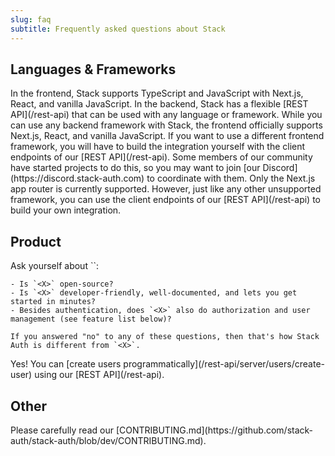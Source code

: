 ```yaml
---
slug: faq
subtitle: Frequently asked questions about Stack
---
```


## Languages & Frameworks
<AccordionGroup>
  <Accordion title="What languages are supported?">
    In the frontend, Stack supports TypeScript and JavaScript with Next.js, React, and vanilla JavaScript. In the backend, Stack has a flexible [REST API](/rest-api) that can be used with any language or framework.
  </Accordion>
  <Accordion title="Can I use Stack with other JavaScript frameworks, like Astro or Angular?">
    While you can use any backend framework with Stack, the frontend officially supports Next.js, React, and vanilla JavaScript. If you want to use a different frontend framework, you will have to build the integration yourself with the client endpoints of our [REST API](/rest-api). Some members of our community have started projects to do this, so you may want to join [our Discord](https://discord.stack-auth.com) to coordinate with them.
  </Accordion>
  <Accordion title="Can I use Stack with the Next.js pages router?">
    Only the Next.js app router is currently supported. However, just like any other unsupported framework, you can use the client endpoints of our [REST API](/rest-api) to build your own integration.
  </Accordion>
</AccordionGroup>

## Product
<AccordionGroup>
  <Accordion title="How do you compare to <X>?">
    Ask yourself about `<X>`:

    - Is `<X>` open-source?
    - Is `<X>` developer-friendly, well-documented, and lets you get started in minutes?
    - Besides authentication, does `<X>` also do authorization and user management (see feature list below)?
    
    If you answered "no" to any of these questions, then that's how Stack Auth is different from `<X>`.
  </Accordion>
  <Accordion title="Can I migrate my existing userbase to Stack Auth?">
    Yes! You can [create users programmatically](/rest-api/server/users/create-user) using our [REST API](/rest-api).
  </Accordion>
</AccordionGroup>

## Other
<AccordionGroup>
  <Accordion title="How can I contribute?">
    Please carefully read our [CONTRIBUTING.md](https://github.com/stack-auth/stack-auth/blob/dev/CONTRIBUTING.md). 
  </Accordion>
</AccordionGroup>
